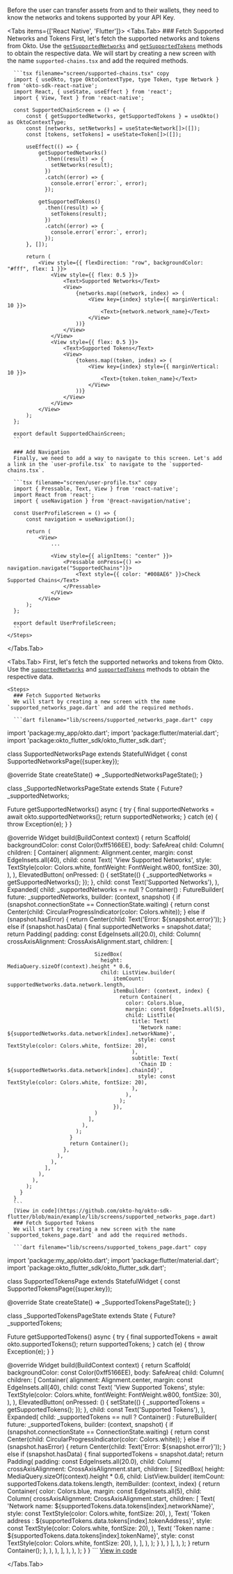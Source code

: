 
Before the user can transfer assets from and to their wallets, they need to know the networks and tokens supported by your API Key.

<Tabs items={['React Native', 'Flutter']}>
  <Tabs.Tab>
    <Steps>
      ### Fetch Supported Networks and Tokens
      First, let's fetch the supported networks and tokens from Okto. Use the [`getSupportedNetworks`](/sdk-reference/react-native/getSupportedNetworks) and [`getSupportedTokens`](/sdk-reference/react-native/getSupportedTokens) methods to obtain the respective data.
      We will start by creating a new screen with the name `supported-chains.tsx` and add the required methods.

      ```tsx filename="screen/supported-chains.tsx" copy
      import { useOkto, type OktoContextType, type Token, type Network } from 'okto-sdk-react-native';
      import React, { useState, useEffect } from 'react';
      import { View, Text } from 'react-native';

      const SupportedChainScreen = () => {
          const { getSupportedNetworks, getSupportedTokens } = useOkto() as OktoContextType;
          const [networks, setNetworks] = useState<Network[]>([]);
          const [tokens, setTokens] = useState<Token[]>([]);

          useEffect(() => {
              getSupportedNetworks()
                .then((result) => {
                  setNetworks(result);
                })
                .catch((error) => {
                  console.error(`error:`, error);
                });

              getSupportedTokens()
                .then((result) => {
                  setTokens(result);
                })
                .catch((error) => {
                  console.error(`error:`, error);
                });
          }, []);

          return (
              <View style={{ flexDirection: "row", backgroundColor: "#fff", flex: 1 }}>
                  <View style={{ flex: 0.5 }}>
                      <Text>Supported Networks</Text>
                      <View>
                          {networks.map((network, index) => (
                              <View key={index} style={{ marginVertical: 10 }}>
                                  <Text>{network.network_name}</Text>
                              </View>
                          ))}
                      </View>
                  </View>
                  <View style={{ flex: 0.5 }}>
                      <Text>Supported Tokens</Text>
                      <View>
                          {tokens.map((token, index) => (
                              <View key={index} style={{ marginVertical: 10 }}>
                                  <Text>{token.token_name}</Text>
                              </View>
                          ))}
                      </View>
                  </View>
              </View>
          );
      };

      export default SupportedChainScreen;
      ```

      ### Add Navigation
      Finally, we need to add a way to navigate to this screen. Let's add a link in the `user-profile.tsx` to navigate to the `supported-chains.tsx`.

      ```tsx filename="screen/user-profile.tsx" copy
      import { Pressable, Text, View } from 'react-native';
      import React from 'react';
      import { useNavigation } from '@react-navigation/native';

      const UserProfileScreen = () => {
          const navigation = useNavigation();

          return (
              <View>
                  ...

                  <View style={{ alignItems: "center" }}>
                      <Pressable onPress={() => navigation.navigate("SupportedChains")}>
                          <Text style={{ color: "#008AE6" }}>Check Supported Chains</Text>
                      </Pressable>
                  </View>
              </View>
          );
      };

      export default UserProfileScreen;
      ```
    </Steps>

  </Tabs.Tab>

  <Tabs.Tab>
      First, let's fetch the supported networks and tokens from Okto. Use the [`supportedNetworks`](/sdk-reference/flutter/getSupportedNetworks) and [`supportedTokens`](/sdk-reference/flutter/getSupportedTokens) methods to obtain the respective data.

    <Steps>
      ### Fetch Supported Networks
      We will start by creating a new screen with the name `supported_networks_page.dart` and add the required methods.

      ```dart filename="lib/screens/supported_networks_page.dart" copy
import 'package:my_app/okto.dart';
import 'package:flutter/material.dart';
import 'package:okto_flutter_sdk/okto_flutter_sdk.dart';

class SupportedNetworksPage extends StatefulWidget {
  const SupportedNetworksPage({super.key});

  @override
  State<SupportedNetworksPage> createState() => _SupportedNetworksPageState();
}

class _SupportedNetworksPageState extends State<SupportedNetworksPage> {
  Future<NetworkDetails>? _supportedNetworks;

  Future<NetworkDetails> getSupportedNetworks() async {
    try {
      final supportedNetworks = await okto.supportedNetworks();
      return supportedNetworks;
    } catch (e) {
      throw Exception(e);
    }
  }

  @override
  Widget build(BuildContext context) {
    return Scaffold(
      backgroundColor: const Color(0xff5166EE),
      body: SafeArea(
        child: Column(
          children: [
            Container(
              alignment: Alignment.center,
              margin: const EdgeInsets.all(40),
              child: const Text(
                'View Supported Networks',
                style: TextStyle(color: Colors.white, fontWeight: FontWeight.w800, fontSize: 30),
              ),
            ),
            ElevatedButton(
              onPressed: () {
                setState(() {
                  _supportedNetworks = getSupportedNetworks();
                });
              },
              child: const Text('Supported Networks'),
            ),
            Expanded(
              child: _supportedNetworks == null
                  ? Container()
                  : FutureBuilder<NetworkDetails>(
                      future: _supportedNetworks,
                      builder: (context, snapshot) {
                        if (snapshot.connectionState == ConnectionState.waiting) {
                          return const Center(child: CircularProgressIndicator(color: Colors.white));
                        } else if (snapshot.hasError) {
                          return Center(child: Text('Error: ${snapshot.error}'));
                        } else if (snapshot.hasData) {
                          final supportedNetworks = snapshot.data!;
                          return Padding(
                            padding: const EdgeInsets.all(20.0),
                            child: Column(
                              crossAxisAlignment: CrossAxisAlignment.start,
                              children: [
                               
                                SizedBox(
                                  height: MediaQuery.sizeOf(context).height * 0.6,
                                  child: ListView.builder(
                                      itemCount: supportedNetworks.data.network.length,
                                      itemBuilder: (context, index) {
                                        return Container(
                                          color: Colors.blue,
                                          margin: const EdgeInsets.all(5),
                                          child: ListTile(
                                            title: Text(
                                              'Network name: ${supportedNetworks.data.network[index].networkName}',
                                              style: const TextStyle(color: Colors.white, fontSize: 20),
                                            ),
                                            subtitle: Text(
                                              'Chain ID : ${supportedNetworks.data.network[index].chainId}',
                                              style: const TextStyle(color: Colors.white, fontSize: 20),
                                            ),
                                          ),
                                        );
                                      }),
                                )
                              ],
                            ),
                          );
                        }
                        return Container();
                      },
                    ),
                  ),
                ],
              ),
            ),
          );
        }
      }
      ```
      [View in code](https://github.com/okto-hq/okto-sdk-flutter/blob/main/example/lib/screens/supported_networks_page.dart)
      ### Fetch Supported Tokens
      We will start by creating a new screen with the name `supported_tokens_page.dart` and add the required methods.

      ```dart filename="lib/screens/supported_tokens_page.dart" copy
import 'package:my_app/okto.dart';
import 'package:flutter/material.dart';
import 'package:okto_flutter_sdk/okto_flutter_sdk.dart';

class SupportedTokensPage extends StatefulWidget {
  const SupportedTokensPage({super.key});

  @override
  State<SupportedTokensPage> createState() => _SupportedTokensPageState();
}

class _SupportedTokensPageState extends State<SupportedTokensPage> {
  Future<TokenResponse>? _supportedTokens;

  Future<TokenResponse> getSupportedTokens() async {
    try {
      final supportedTokens = await okto.supportedTokens();
      return supportedTokens;
    } catch (e) {
      throw Exception(e);
    }
  }

  @override
  Widget build(BuildContext context) {
    return Scaffold(
      backgroundColor: const Color(0xff5166EE),
      body: SafeArea(
        child: Column(
          children: [
            Container(
              alignment: Alignment.center,
              margin: const EdgeInsets.all(40),
              child: const Text(
                'View Supported Tokens',
                style: TextStyle(color: Colors.white, fontWeight: FontWeight.w800, fontSize: 30),
              ),
            ),
            ElevatedButton(
              onPressed: () {
                setState(() {
                  _supportedTokens = getSupportedTokens();
                });
              },
              child: const Text('Supported Tokens'),
            ),
            Expanded(
              child: _supportedTokens == null
                  ? Container()
                  : FutureBuilder<TokenResponse>(
                      future: _supportedTokens,
                      builder: (context, snapshot) {
                        if (snapshot.connectionState == ConnectionState.waiting) {
                          return const Center(child: CircularProgressIndicator(color: Colors.white));
                        } else if (snapshot.hasError) {
                          return Center(child: Text('Error: ${snapshot.error}'));
                        } else if (snapshot.hasData) {
                          final supportedTokens = snapshot.data!;
                          return Padding(
                            padding: const EdgeInsets.all(20.0),
                            child: Column(
                              crossAxisAlignment: CrossAxisAlignment.start,
                              children: [
                                SizedBox(
                                  height: MediaQuery.sizeOf(context).height * 0.6,
                                  child: ListView.builder(
                                      itemCount: supportedTokens.data.tokens.length,
                                      itemBuilder: (context, index) {
                                        return Container(
                                          color: Colors.blue,
                                          margin: const EdgeInsets.all(5),
                                          child: Column(
                                            crossAxisAlignment: CrossAxisAlignment.start,
                                            children: [
                                              Text(
                                                'Network name: ${supportedTokens.data.tokens[index].networkName}',
                                                style: const TextStyle(color: Colors.white, fontSize: 20),
                                              ),
                                              Text(
                                                'Token address : ${supportedTokens.data.tokens[index].tokenAddress}',
                                                style: const TextStyle(color: Colors.white, fontSize: 20),
                                              ),
                                               Text(
                                                'Token name : ${supportedTokens.data.tokens[index].tokenName}',
                                                style: const TextStyle(color: Colors.white, fontSize: 20),
                                              ),
                                            ],
                                          ),
                                        );
                                      }
                                  ),
                                )
                              ],
                            ),
                          );
                        }
                        return Container();
                      },
                    ),
                  ),
                ],
              ),
            ),
          );
        }
      }
      ```
      [View in code](https://github.com/okto-hq/okto-sdk-flutter/blob/main/example/lib/screens/supported_tokens_page.dart)
    </Steps>

  </Tabs.Tab>
</Tabs>
